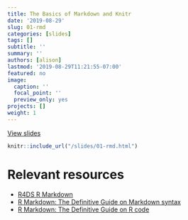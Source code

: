 ```yaml
---
title: The Basics of Markdown and Knitr
date: '2019-08-29'
slug: 01-rmd
categories: [slides]
tags: []
subtitle: ''
summary: ''
authors: [alison]
lastmod: '2019-08-29T11:21:55-07:00'
featured: no
image:
  caption: ''
  focal_point: ''
  preview_only: yes
projects: []
weight: 1
---
```


[View slides](/slides/01-rmd.html)

```r
knitr::include_url("/slides/01-rmd.html")
```

# Relevant resources

+ [R4DS R Markdown](https://r4ds.had.co.nz/r-markdown.html)
+ [R Markdown: The Definitive Guide on Markdown syntax](https://bookdown.org/yihui/rmarkdown/markdown-syntax.html)
+ [R Markdown: The Definitive Guide on R code](https://bookdown.org/yihui/rmarkdown/r-code.html)
